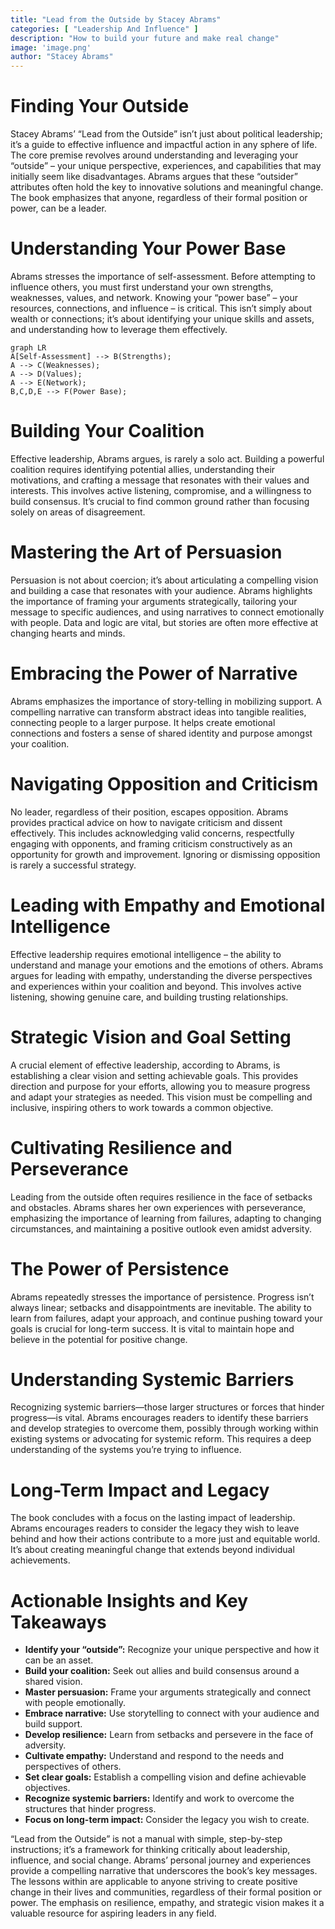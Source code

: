 ```yaml
---
title: "Lead from the Outside by Stacey Abrams"
categories: [ "Leadership And Influence" ]
description: "How to build your future and make real change"
image: 'image.png'
author: "Stacey Abrams"
---
```

# Finding Your Outside

Stacey Abrams' "Lead from the Outside" isn't just about political leadership; it's a guide to effective influence and impactful action in any sphere of life.  The core premise revolves around understanding and leveraging your "outside" – your unique perspective, experiences, and capabilities that may initially seem like disadvantages. Abrams argues that these "outsider" attributes often hold the key to innovative solutions and meaningful change. The book emphasizes that anyone, regardless of their formal position or power, can be a leader.

# Understanding Your Power Base

Abrams stresses the importance of self-assessment. Before attempting to influence others, you must first understand your own strengths, weaknesses, values, and network.  Knowing your "power base" – your resources, connections, and influence – is critical. This isn't simply about wealth or connections; it's about identifying your unique skills and assets, and understanding how to leverage them effectively.

```mermaid
graph LR
A[Self-Assessment] --> B(Strengths);
A --> C(Weaknesses);
A --> D(Values);
A --> E(Network);
B,C,D,E --> F(Power Base);
```


# Building Your Coalition

Effective leadership, Abrams argues, is rarely a solo act. Building a powerful coalition requires identifying potential allies, understanding their motivations, and crafting a message that resonates with their values and interests. This involves active listening, compromise, and a willingness to build consensus.  It’s crucial to find common ground rather than focusing solely on areas of disagreement.  

# Mastering the Art of Persuasion

Persuasion is not about coercion; it’s about articulating a compelling vision and building a case that resonates with your audience. Abrams highlights the importance of framing your arguments strategically, tailoring your message to specific audiences, and using narratives to connect emotionally with people.  Data and logic are vital, but stories are often more effective at changing hearts and minds.

# Embracing the Power of Narrative

Abrams emphasizes the importance of story-telling in mobilizing support.   A compelling narrative can transform abstract ideas into tangible realities, connecting people to a larger purpose.  It helps create emotional connections and fosters a sense of shared identity and purpose amongst your coalition.

# Navigating Opposition and Criticism

No leader, regardless of their position, escapes opposition. Abrams provides practical advice on how to navigate criticism and dissent effectively. This includes acknowledging valid concerns, respectfully engaging with opponents, and framing criticism constructively as an opportunity for growth and improvement.  Ignoring or dismissing opposition is rarely a successful strategy.


# Leading with Empathy and Emotional Intelligence

Effective leadership requires emotional intelligence – the ability to understand and manage your emotions and the emotions of others. Abrams argues for leading with empathy, understanding the diverse perspectives and experiences within your coalition and beyond. This involves active listening, showing genuine care, and building trusting relationships.


#  Strategic Vision and Goal Setting

A crucial element of effective leadership, according to Abrams, is establishing a clear vision and setting achievable goals. This provides direction and purpose for your efforts, allowing you to measure progress and adapt your strategies as needed.  This vision must be compelling and inclusive, inspiring others to work towards a common objective.

# Cultivating Resilience and Perseverance

Leading from the outside often requires resilience in the face of setbacks and obstacles. Abrams shares her own experiences with perseverance, emphasizing the importance of learning from failures, adapting to changing circumstances, and maintaining a positive outlook even amidst adversity.


# The Power of Persistence

Abrams repeatedly stresses the importance of persistence.  Progress isn't always linear; setbacks and disappointments are inevitable.  The ability to learn from failures, adapt your approach, and continue pushing toward your goals is crucial for long-term success.  It is vital to maintain hope and believe in the potential for positive change.

# Understanding Systemic Barriers

Recognizing systemic barriers—those larger structures or forces that hinder progress—is vital. Abrams encourages readers to identify these barriers and develop strategies to overcome them, possibly through working within existing systems or advocating for systemic reform.  This requires a deep understanding of the systems you're trying to influence.


#  Long-Term Impact and Legacy

The book concludes with a focus on the lasting impact of leadership. Abrams encourages readers to consider the legacy they wish to leave behind and how their actions contribute to a more just and equitable world.  It’s about creating meaningful change that extends beyond individual achievements.


# Actionable Insights and Key Takeaways

* **Identify your "outside":** Recognize your unique perspective and how it can be an asset.
* **Build your coalition:** Seek out allies and build consensus around a shared vision.
* **Master persuasion:** Frame your arguments strategically and connect with people emotionally.
* **Embrace narrative:** Use storytelling to connect with your audience and build support.
* **Develop resilience:** Learn from setbacks and persevere in the face of adversity.
* **Cultivate empathy:** Understand and respond to the needs and perspectives of others.
* **Set clear goals:** Establish a compelling vision and define achievable objectives.
* **Recognize systemic barriers:** Identify and work to overcome the structures that hinder progress.
* **Focus on long-term impact:** Consider the legacy you wish to create.


"Lead from the Outside" is not a manual with simple, step-by-step instructions; it's a framework for thinking critically about leadership, influence, and social change. Abrams' personal journey and experiences provide a compelling narrative that underscores the book’s key messages.  The lessons within are applicable to anyone striving to create positive change in their lives and communities, regardless of their formal position or power.  The emphasis on resilience, empathy, and strategic vision makes it a valuable resource for aspiring leaders in any field.

